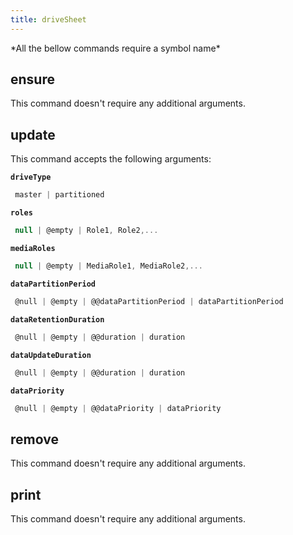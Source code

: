 ```yaml
---
title: driveSheet
---
```



  <Callout type="error" emoji="">
   *All the bellow commands require a symbol name*
  </Callout>

## ensure

This command doesn't require any additional arguments.


## update

This command accepts the following arguments:

**`driveType`**
```js filename="type"
 master | partitioned
```
**`roles`**
```js filename="type"
 null | @empty | Role1, Role2,...
```
**`mediaRoles`**
```js filename="type"
 null | @empty | MediaRole1, MediaRole2,...
```
**`dataPartitionPeriod`**
```js filename="type"
 @null | @empty | @@dataPartitionPeriod | dataPartitionPeriod
```
**`dataRetentionDuration`**
```js filename="type"
 @null | @empty | @@duration | duration
```
**`dataUpdateDuration`**
```js filename="type"
 @null | @empty | @@duration | duration
```
**`dataPriority`**
```js filename="type"
 @null | @empty | @@dataPriority | dataPriority
```

## remove

This command doesn't require any additional arguments.


## print

This command doesn't require any additional arguments.


